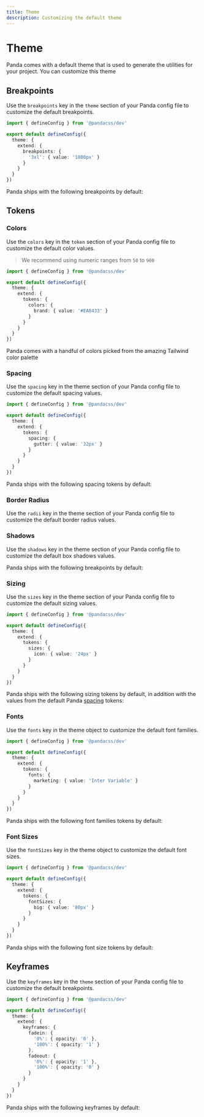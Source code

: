 ```yaml
---
title: Theme
description: Customizing the default theme
---
```


# Theme

Panda comes with a default theme that is used to generate the utilities for your project. You can customize this theme

## Breakpoints

Use the `breakpoints` key in the `theme` section of your Panda config file to customize the default breakpoints.

```ts filename="panda.config.ts"
import { defineConfig } from '@pandacss/dev'

export default defineConfig({
  theme: {
    extend: {
      breakpoints: {
        '3xl': { value: '1800px' }
      }
    }
  }
})
```

Panda ships with the following breakpoints by default:

<TokenDocs type="breakpoints" />

## Tokens

### Colors

Use the `colors` key in the `token` section of your Panda config file to customize the default color values.

> We recommend using numeric ranges from `50` to `900`

```ts filename="panda.config.ts"
import { defineConfig } from '@pandacss/dev'

export default defineConfig({
  theme: {
    extend: {
      tokens: {
        colors: {
          brand: { value: '#EA8433' }
        }
      }
    }
  }
})
```

Panda comes with a handful of colors picked from the amazing Tailwind color palette

<TokenDocs type="colors" />

### Spacing

Use the `spacing` key in the theme section of your Panda config file to customize the default spacing values.

```ts filename="panda.config.ts"
import { defineConfig } from '@pandacss/dev'

export default defineConfig({
  theme: {
    extend: {
      tokens: {
        spacing: {
          gutter: { value: '32px' }
        }
      }
    }
  }
})
```

Panda ships with the following spacing tokens by default:

<TokenDocs type="spacing" />

### Border Radius

Use the `radii` key in the theme section of your Panda config file to customize the default border radius values.

<TokenDocs type="radii" />

### Shadows

Use the `shadows` key in the theme section of your Panda config file to customize the default box shadows values.

Panda ships with the following breakpoints by default:

<TokenDocs type="shadows" />

### Sizing


Use the `sizes` key in the theme section of your Panda config file to customize the default sizing values.

```ts filename="panda.config.ts"
import { defineConfig } from '@pandacss/dev'

export default defineConfig({
  theme: {
    extend: {
      tokens: {
        sizes: {
          icon: { value: '24px' }
        }
      }
    }
  }
})
```

Panda ships with the following sizing tokens by default, in addition with the values from the default Panda [spacing](#spacing) tokens:

<TokenDocs type="sizing" />

### Fonts

Use the `fonts` key in the theme object to customize the default font families.

```ts filename="panda.config.ts"
import { defineConfig } from '@pandacss/dev'

export default defineConfig({
  theme: {
    extend: {
      tokens: {
        fonts: {
          marketing: { value: 'Inter Variable' }
        }
      }
    }
  }
})
```

Panda ships with the following font families tokens by default:

<TokenDocs type="fonts" />

### Font Sizes

Use the `fontSizes` key in the theme object to customize the default font sizes.

```ts filename="panda.config.ts"
import { defineConfig } from '@pandacss/dev'

export default defineConfig({
  theme: {
    extend: {
      tokens: {
        fontSizes: {
          big: { value: '80px' }
        }
      }
    }
  }
})
```

Panda ships with the following font size tokens by default:

<TokenDocs type="fontSizes" />

## Keyframes

Use the `keyframes` key in the `theme` section of your Panda config file to customize the default breakpoints.

```ts filename="panda.config.ts"
import { defineConfig } from '@pandacss/dev'

export default defineConfig({
  theme: {
    extend: {
      keyframes: {
        fadein: {
          '0%': { opacity: '0' },
          '100%': { opacity: '1' }
        },
        fadeout: {
          '0%': { opacity: '1' },
          '100%': { opacity: '0' }
        }
      }
    }
  }
})
```

Panda ships with the following keyframes by default:

<TokenDocs type="keyframes" />